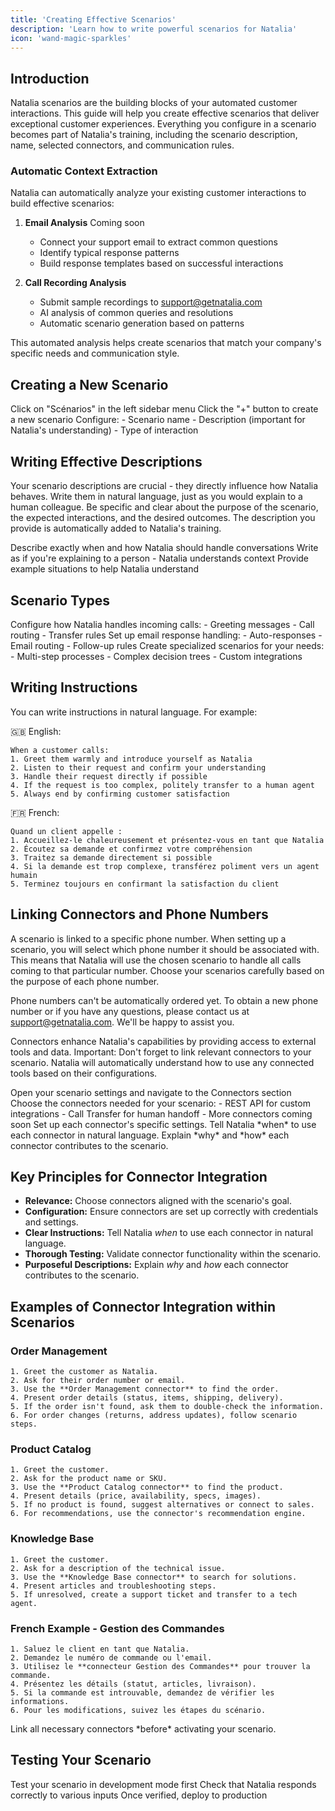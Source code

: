 ```yaml
---
title: 'Creating Effective Scenarios'
description: 'Learn how to write powerful scenarios for Natalia'
icon: 'wand-magic-sparkles'
---
```


## Introduction

Natalia scenarios are the building blocks of your automated customer interactions. This guide will help you create effective scenarios that deliver exceptional customer experiences. Everything you configure in a scenario becomes part of Natalia's training, including the scenario description, name, selected connectors, and communication rules.

### Automatic Context Extraction

Natalia can automatically analyze your existing customer interactions to build effective scenarios:

1. **Email Analysis** <Badge variant="subtle" size="sm">Coming soon</Badge>
   - Connect your support email to extract common questions
   - Identify typical response patterns
   - Build response templates based on successful interactions

2. **Call Recording Analysis**
   - Submit sample recordings to support@getnatalia.com
   - AI analysis of common queries and resolutions
   - Automatic scenario generation based on patterns

This automated analysis helps create scenarios that match your company's specific needs and communication style.

## Creating a New Scenario

<Steps>
  <Step title="Access Scenarios">
    Click on "Scénarios" in the left sidebar menu
  </Step>
  
  <Step title="Create New">
    Click the "+" button to create a new scenario
  </Step>
  
  <Step title="Basic Configuration">
    Configure:
    - Scenario name
    - Description (important for Natalia's understanding)
    - Type of interaction
  </Step>
</Steps>

## Writing Effective Descriptions

Your scenario descriptions are crucial - they directly influence how Natalia behaves. Write them in natural language, just as you would explain to a human colleague. Be specific and clear about the purpose of the scenario, the expected interactions, and the desired outcomes. The description you provide is automatically added to Natalia's training.

<CardGroup>
  <Card title="Be Clear and Specific" icon="pen">
    Describe exactly when and how Natalia should handle conversations
  </Card>
  <Card title="Use Natural Language" icon="comments">
    Write as if you're explaining to a person - Natalia understands context
  </Card>
  <Card title="Include Examples" icon="list-check">
    Provide example situations to help Natalia understand
  </Card>
</CardGroup>

## Scenario Types

<CardGroup>
  <Card title="Call Handling" icon="phone">
    Configure how Natalia handles incoming calls:
    - Greeting messages
    - Call routing
    - Transfer rules
  </Card>
  
  <Card title="Email Management" icon="envelope">
    Set up email response handling:
    - Auto-responses
    - Email routing
    - Follow-up rules
  </Card>
  
  <Card title="Custom Workflows" icon="diagram-project">
    Create specialized scenarios for your needs:
    - Multi-step processes
    - Complex decision trees
    - Custom integrations
  </Card>
</CardGroup>

## Writing Instructions

You can write instructions in natural language. For example:

🇬🇧 English:
```text
When a customer calls:
1. Greet them warmly and introduce yourself as Natalia
2. Listen to their request and confirm your understanding
3. Handle their request directly if possible
4. If the request is too complex, politely transfer to a human agent
5. Always end by confirming customer satisfaction
```

🇫🇷 French:
```text
Quand un client appelle :
1. Accueillez-le chaleureusement et présentez-vous en tant que Natalia
2. Écoutez sa demande et confirmez votre compréhension
3. Traitez sa demande directement si possible
4. Si la demande est trop complexe, transférez poliment vers un agent humain
5. Terminez toujours en confirmant la satisfaction du client
```

## Linking Connectors and Phone Numbers

A scenario is linked to a specific phone number. When setting up a scenario, you will select which phone number it should be associated with. This means that Natalia will use the chosen scenario to handle all calls coming to that particular number. Choose your scenarios carefully based on the purpose of each phone number.

Phone numbers can't be automatically ordered yet. To obtain a new phone number or if you have any questions, please contact us at support@getnatalia.com. We'll be happy to assist you.

Connectors enhance Natalia's capabilities by providing access to external tools and data. Important: Don't forget to link relevant connectors to your scenario. Natalia will automatically understand how to use any connected tools based on their configurations.

<Steps>
  <Step title="Access Connectors">
    Open your scenario settings and navigate to the Connectors section
  </Step>
  
  <Step title="Select Connectors">
    Choose the connectors needed for your scenario:
    - REST API for custom integrations
    - Call Transfer for human handoff
    - More connectors coming soon
  </Step>
  
  <Step title="Configure">
    Set up each connector's specific settings. Tell Natalia *when* to use each connector in natural language. Explain *why* and *how* each connector contributes to the scenario.
  </Step>
</Steps>

## Key Principles for Connector Integration

* **Relevance:** Choose connectors aligned with the scenario's goal.
* **Configuration:** Ensure connectors are set up correctly with credentials and settings.
* **Clear Instructions:** Tell Natalia *when* to use each connector in natural language.
* **Thorough Testing:** Validate connector functionality within the scenario.
* **Purposeful Descriptions:** Explain *why* and *how* each connector contributes to the scenario.

## Examples of Connector Integration within Scenarios

### Order Management

```text
1. Greet the customer as Natalia.
2. Ask for their order number or email.
3. Use the **Order Management connector** to find the order.
4. Present order details (status, items, shipping, delivery).
5. If the order isn't found, ask them to double-check the information.
6. For order changes (returns, address updates), follow scenario steps.
```

### Product Catalog

```text
1. Greet the customer.
2. Ask for the product name or SKU.
3. Use the **Product Catalog connector** to find the product.
4. Present details (price, availability, specs, images).
5. If no product is found, suggest alternatives or connect to sales.
6. For recommendations, use the connector's recommendation engine.
```

### Knowledge Base

```text
1. Greet the customer.
2. Ask for a description of the technical issue.
3. Use the **Knowledge Base connector** to search for solutions.
4. Present articles and troubleshooting steps.
5. If unresolved, create a support ticket and transfer to a tech agent.
```

### French Example - Gestion des Commandes

```text
1. Saluez le client en tant que Natalia.
2. Demandez le numéro de commande ou l'email.
3. Utilisez le **connecteur Gestion des Commandes** pour trouver la commande.
4. Présentez les détails (statut, articles, livraison).
5. Si la commande est introuvable, demandez de vérifier les informations.
6. Pour les modifications, suivez les étapes du scénario.
```

<Note>
Link all necessary connectors *before* activating your scenario.
</Note>

## Testing Your Scenario

<Steps>
  <Step title="Development Mode">
    Test your scenario in development mode first
  </Step>
  
  <Step title="Verify Responses">
    Check that Natalia responds correctly to various inputs
  </Step>
  
  <Step title="Deploy">
    Once verified, deploy to production
  </Step>
</Steps>